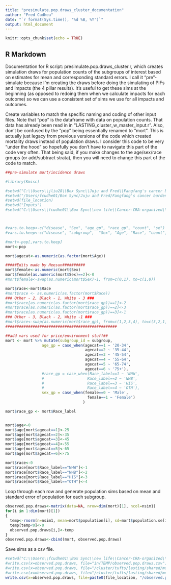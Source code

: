 ```yaml
---
title: "presimulate.pop.draws_cluster_documentation"
author: "Fred Cudhea"
date: "`r format(Sys.time(), '%d %B, %Y')`"
output: html_document
---
```


<style>
pre {
  overflow-x: auto;
}
pre code {
  word-wrap: normal;
  white-space: pre;
}
</style>

```r
knitr::opts_chunk$set(echo = TRUE)
```

## R Markdown

Documentation for R script: presimulate.pop.draws_cluster.r, which creates simulation draws for population counts of the subgroups of interest based on estimates for mean and corresponding standard errors. I call it "pre"-simulate because I'm creating the draws before doing the simulating of PIFs and impacts (the 4 pillar results). It's useful to get these sims at the beginning (as opposed to redoing them when we calculate impacts for each outcome) so we can use a consistent set of sims we use for all impacts and outcomes.   

Create variables to match the specific naming and coding of other input files. Note that "pop" is the dataframe with data on population counts. That data has already been read in in	"LASTING_cluster_w_master_input.r". Also, don't be confused by the "pop" being essentially renamed to "mort". This is actually just legacy from previous versions of the code which created mortality draws instead of population draws. I consider this code to be very "under the hood" so hopefully you don't have to navigate this part of the code very often. That being said, if you make changes to the age/sex/race groups (or add/subtract strata), then you will need to change this part of the code to match.
```r
##pre-simulate mort/incidence draws

#library(Kmisc)

#setwd("C:\\Users\\jliu28\\Box Sync\\Juju and Fred\\Fangfang's cancer burden PAF")
#setwd("/Users/fcudhe01/Box Sync/Juju and Fred/Fangfang's cancer burden PAF")
#setwd(file_location)
#setwd("Inputs")
#setwd("C:\\Users\\fcudhe01\\Box Sync\\new life\\Cancer-CRA-organized\\inputs")



#vars.to.keep<-c("disease", "Sex", "age_gp", "race_gp", "count", "se")
#vars.to.keep<-c("disease", "subgroup",  "Sex", "Age", "Race", "count", "se")

#mort<-pop[,vars.to.keep]
mort<-pop

mort$agecat<-as.numeric(as.factor(mort$Age))

#####Edits made by Heesun##########
mort$female<-as.numeric(mort$Sex)
mort$female[as.numeric(mort$Sex)==2]<-0
#mort$female<-swap(as.numeric(mort$Sex)-1, from=c(0,1), to=c(1,0))

mort$race<-mort$Race
#mort$race <- as.numeric(as.factor(mort$Race))
### Other - 2, Black - 1, White - 3 ###
#mort$race[as.numeric(as.factor(mort$race_gp))==1]<-2
#mort$race[as.numeric(as.factor(mort$race_gp))==2]<-3
#mort$race[as.numeric(as.factor(mort$race_gp))==3]<-1
### Other - 3, Black - 2, White -1 ###
#mort$race<-swap(as.numeric(mort$race_gp), from=c(1,2,3,4), to=c(3,2,1,4))
#################################################

##add vars used for price/environment stuff##
mort <- mort %>% mutate(subgroup_id = subgroup,
                age_gp = case_when(agecat==1 ~ '20-34',
                                   agecat==2 ~ '35-44',
                                   agecat==3 ~ '45-54',
                                   agecat==4 ~ '55-64',
                                   agecat==5 ~ '65-74',
                                   agecat==6 ~ '75+'),
                #race_gp = case_when(Race_label==1 ~ 'NHW',
                #                   Race_label==2 ~ 'NHB',
                #                   Race_label==3 ~ 'HIS',
                #                   Race_label==4 ~ 'OTH'),
                sex_gp = case_when(female==0 ~ 'Male',
                                    female==1 ~ 'Female')
                                  )

mort$race_gp <- mort$Race_label


mort$age<-0
mort$age[mort$agecat==1]<-25
mort$age[mort$agecat==2]<-35
mort$age[mort$agecat==3]<-45
mort$age[mort$agecat==4]<-55
mort$age[mort$agecat==5]<-65
mort$age[mort$agecat==6]<-75

mort$race<-0
mort$race[mort$Race_label=="NHW"]<-1
mort$race[mort$Race_label=="NHB"]<-2
mort$race[mort$Race_label=="HIS"]<-3
mort$race[mort$Race_label=="OTH"]<-4
```

Loop through each row and generate population sims based on mean and standard error of population for each subgroup. 
```r
observed.pop.draws<-matrix(data=NA, nrow=dim(mort)[1], ncol=nsim1)
for(i in 1:dim(mort)[1])
{
  temp<-rnorm(n=nsim1, mean=mort$population[i], sd=mort$population.se[i])
  temp[temp<0]<-0
  observed.pop.draws[i,]<-temp
}
observed.pop.draws<-cbind(mort, observed.pop.draws)
```

Save sims as a csv file.
```r
#setwd("C:\\Users\\fcudhe01\\Box Sync\\new life\\Cancer-CRA-organized\\inputs")
#write.csv(x=observed.pop.draws, file="in/TEMP/observed.pop.draws.csv")
#write.csv(x=observed.pop.draws, file="/cluster/tufts/lasting/shared/model_development/data/inputs/CRA_inputs/observed.pop.draws.csv", row.names=FALSE)
#write.csv(x=observed.pop.draws, file="/cluster/tufts/lasting/shared/model_development/data/inputs/observed.pop.draws.csv", row.names=FALSE)
write.csv(x=observed.pop.draws, file=paste0(file_location, "/observed.pop.draws.csv"), row.names=FALSE)
```
